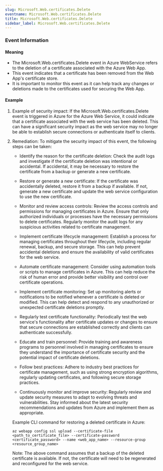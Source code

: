 ```yaml
--- 
slug: Microsoft.Web.certificates.Delete
eventname: Microsoft.Web.certificates.Delete
title: Microsoft.Web.certificates.Delete
sidebar_label: Microsoft.Web.certificates.Delete
---
```

                       
### Event Information

#### Meaning

- The Microsoft.Web.certificates.Delete event in Azure WebService refers to the deletion of a certificate associated with the Azure Web App.
- This event indicates that a certificate has been removed from the Web App's certificate store.
- It is important to monitor this event as it can help track any changes or deletions made to the certificates used for securing the Web App.

#### Example

1. Example of security impact: If the Microsoft.Web.certificates.Delete event is triggered in Azure for the Azure Web Service, it could indicate that a certificate associated with the web service has been deleted. This can have a significant security impact as the web service may no longer be able to establish secure connections or authenticate itself to clients.

2. Remediation: To mitigate the security impact of this event, the following steps can be taken:

   - Identify the reason for the certificate deletion: Check the audit logs and investigate if the certificate deletion was intentional or accidental. If accidental, it may be necessary to restore the certificate from a backup or generate a new certificate.

   - Restore or generate a new certificate: If the certificate was accidentally deleted, restore it from a backup if available. If not, generate a new certificate and update the web service configuration to use the new certificate.

   - Monitor and review access controls: Review the access controls and permissions for managing certificates in Azure. Ensure that only authorized individuals or processes have the necessary permissions to delete certificates. Regularly monitor the audit logs for any suspicious activities related to certificate management.

   - Implement certificate lifecycle management: Establish a process for managing certificates throughout their lifecycle, including regular renewal, backup, and secure storage. This can help prevent accidental deletions and ensure the availability of valid certificates for the web service.

   - Automate certificate management: Consider using automation tools or scripts to manage certificates in Azure. This can help reduce the risk of human error and provide better visibility and control over certificate operations.

   - Implement certificate monitoring: Set up monitoring alerts or notifications to be notified whenever a certificate is deleted or modified. This can help detect and respond to any unauthorized or unexpected certificate deletions promptly.

   - Regularly test certificate functionality: Periodically test the web service's functionality after certificate updates or changes to ensure that secure connections are established correctly and clients can authenticate successfully.

   - Educate and train personnel: Provide training and awareness programs to personnel involved in managing certificates to ensure they understand the importance of certificate security and the potential impact of certificate deletions.

   - Follow best practices: Adhere to industry best practices for certificate management, such as using strong encryption algorithms, regularly updating certificates, and following secure storage practices.

   - Continuously monitor and improve security: Regularly review and update security measures to adapt to evolving threats and vulnerabilities. Stay informed about the latest security recommendations and updates from Azure and implement them as appropriate.

   Example CLI command for restoring a deleted certificate in Azure:
   ```
   az webapp config ssl upload --certificate-file <path_to_certificate_file> --certificate-password <certificate_password> --name <web_app_name> --resource-group <resource_group_name>
   ```

   Note: The above command assumes that a backup of the deleted certificate is available. If not, the certificate will need to be regenerated and reconfigured for the web service.


 